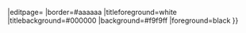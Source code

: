 {{Portal:Box-header | title=   {{{1}}}    
|noedit={{#if:{{{2|}}}||yes}}
|editpage= {{{ 2|}}}
|border=#aaaaaa           <!-- 欄位邊框的顏色 -->
|titleforeground=white    <!-- 欄位標題文字的顏色 -->
|titlebackground=#000000 <!-- 欄位標題的底色 -->
|background=#f9f9ff       <!-- 欄位的底色 -->
|foreground=black       <!-- 文字的顏色 -->
}}